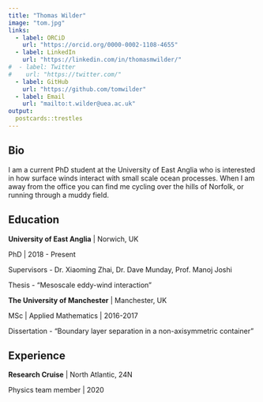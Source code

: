 ```yaml
---
title: "Thomas Wilder"
image: "tom.jpg"
links:
  - label: ORCiD
    url: "https://orcid.org/0000-0002-1108-4655"
  - label: LinkedIn
    url: "https://linkedin.com/in/thomasmwilder/"
#  - label: Twitter
#    url: "https://twitter.com/"
  - label: GitHub
    url: "https://github.com/tomwilder"
  - label: Email
    url: "mailto:t.wilder@uea.ac.uk"
output:
  postcards::trestles
---
```

 
<!-- I am a classically trained data scientist living in the San Francisco Bay Area.  -->
<!-- Currently I work on the Oculus team at Facebook. I love talking about baseball,  -->
<!-- true crime podcasts, and causal inference. -->

## Bio

I am a current PhD student at the University of East Anglia who is interested in how surface winds interact with small scale ocean processes. When I am away from the office you can find me cycling over the hills of Norfolk, or running through a muddy field.


## Education

**University of East Anglia** | Norwich, UK 

PhD | 2018 - Present

Supervisors - Dr. Xiaoming Zhai, Dr. Dave Munday, Prof. Manoj Joshi

Thesis - "Mesoscale eddy-wind interaction"

**The University of Manchester** | Manchester, UK

MSc | Applied Mathematics | 2016-2017

Dissertation - "Boundary layer separation in a non-axisymmetric container"


## Experience

**Research Cruise** | North Atlantic, 24N

Physics team member | 2020
